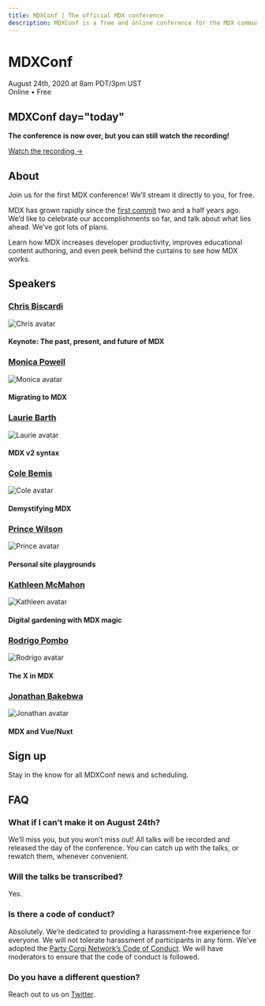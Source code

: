 ```yaml
---
title: MDXConf | The official MDX conference
description: MDXConf is a free and online conference for the MDX community. Whether you’re just learning about MDX or an expert, there’ll be something for you!
---
```




# MDXConf

August 24th, 2020 at 8am PDT/3pm UST <br /> Online • Free

## MDXConf day="today"

**The conference is now over, but you can still watch the recording!**

[Watch the recording &rarr;](https://www.twitch.tv/videos/720051143)

## About

Join us for the first MDX conference!
We’ll stream it directly to you, for free.

MDX has grown rapidly since the [first commit][] two and a half years ago.
We’d like to celebrate our accomplishments so far, and talk about what lies
ahead. We’ve got lots of plans.

Learn how MDX increases developer productivity, improves educational
content authoring, and even peek behind the curtains to see how MDX works.

## Speakers

<SpeakerList>

<Speaker>

### [Chris Biscardi](https://twitter.com/chrisbiscardi)

![Chris avatar](https://pbs.twimg.com/profile_images/1115436090972753920/wYewtvZg_400x400.png)

#### Keynote: The past, present, and future of MDX

</Speaker>

<Speaker>

### [Monica Powell](https://twitter.com/waterproofheart)

![Monica avatar](https://pbs.twimg.com/profile_images/1274438285759258629/S4Ovjm5V_400x400.jpg)

#### Migrating to MDX

</Speaker>

<Speaker>

### [Laurie Barth](https://twitter.com/laurieontech)

![Laurie avatar](https://pbs.twimg.com/profile_images/1183122825747554305/fo5tKx7C_400x400.jpg)

#### MDX v2 syntax

</Speaker>

<Speaker>

### [Cole Bemis](https://twitter.com/colebemis)

![Cole avatar](https://pbs.twimg.com/profile_images/1275149675717226501/5WevYNot_400x400.jpg)

#### Demystifying MDX

</Speaker>

<Speaker>

### [Prince Wilson](https://twitter.com/maxcell)

![Prince avatar](https://pbs.twimg.com/profile_images/1206720510492467200/lrfX22VM_400x400.jpg)

#### Personal site playgrounds

</Speaker>

<Speaker>

### [Kathleen McMahon](https://twitter.com/resource11)

![Kathleen avatar](https://pbs.twimg.com/profile_images/1047660378799321092/rvO4eEpF_400x400.jpg)

#### Digital gardening with MDX magic

</Speaker>

<Speaker>

### [Rodrigo Pombo](https://twitter.com/pomber)

![Rodrigo avatar](https://pbs.twimg.com/profile_images/836710088765292545/Bufj5TT__400x400.jpg)

#### The X in MDX

</Speaker>

<Speaker>

### [Jonathan Bakebwa](https://twitter.com/codebender828)

![Jonathan avatar](https://pbs.twimg.com/profile_images/1226325332665356289/Df8y5lf-_400x400.jpg)

#### MDX and Vue/Nuxt

</Speaker>

</SpeakerList>

## Sign up

Stay in the know for all MDXConf news and scheduling.

<Signup />

## FAQ

### What if I can’t make it on August 24th?

We’ll miss you, but you won’t miss out!
All talks will be recorded and released the day of the conference.
You can catch up with the talks, or rewatch them, whenever convenient.

### Will the talks be transcribed?

Yes.

### Is there a code of conduct?

Absolutely.
We’re dedicated to providing a harassment-free experience for everyone.
We will not tolerate harassment of participants in any form.
We’ve adopted the [Party Corgi Network’s Code of Conduct][coc].
We will have moderators to ensure that the code of conduct is followed.

### Do you have a different question?

Reach out to us on [Twitter][].

[first commit]: https://github.com/mdx-js/mdx/commit/dee47dc20b08d534132e3b966cdccf3b88c7bca5
[twitter]: https://twitter.com/mdx_js
[conf]: https://mdxjs.com/conf
[coc]: https://github.com/partycorgi/partycorgi/blob/corgi/CODE_OF_CONDUCT.md
